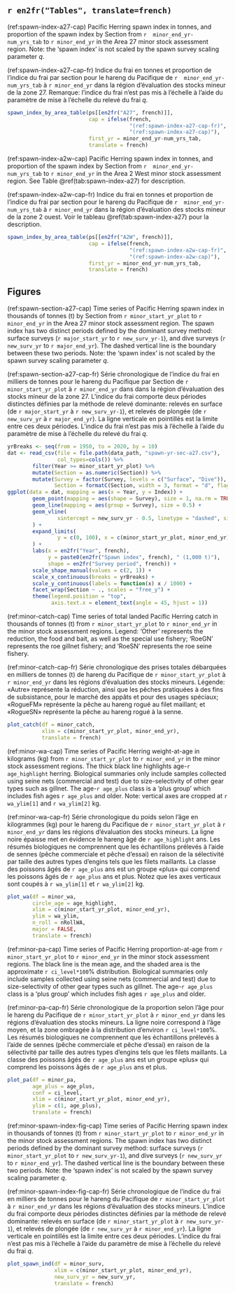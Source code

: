\afterpage{\clearpage}

\needspace{0.35\textheight}

## `r en2fr("Tables", translate=french)`

(ref:spawn-index-a27-cap) Pacific Herring spawn index in tonnes, and proportion of the spawn index by Section 
from `r  minor_end_yr-num_yrs_tab` to `r minor_end_yr` in the
Area 27 minor stock assessment region.
Note: the 'spawn index' is not scaled by the spawn survey scaling parameter $q$.

(ref:spawn-index-a27-cap-fr) Indice du frai en tonnes et proportion de l’indice du frai par section pour
le hareng du Pacifique de `r  minor_end_yr-num_yrs_tab` à `r minor_end_yr` dans la
région d’évaluation des stocks mineur de la zone 27.
Remarque: l’indice du frai n’est pas mis à l’échelle à l’aide du paramètre de mise à l’échelle du relevé du frai $q$.

```r
spawn_index_by_area_table(ps[[en2fr("A27", french)]],
                          cap = ifelse(french,
                                       "(ref:spawn-index-a27-cap-fr)",
                                       "(ref:spawn-index-a27-cap)"),
                          first_yr = minor_end_yr-num_yrs_tab,
                          translate = french)
```

\afterpage{\clearpage}

(ref:spawn-index-a2w-cap) Pacific Herring spawn index in tonnes, and proportion of the spawn index by Section 
from `r  minor_end_yr-num_yrs_tab` to `r minor_end_yr` in the
Area 2 West minor stock assessment region.
See Table \@ref(tab:spawn-index-a27) for description.

(ref:spawn-index-a2w-cap-fr) Indice du frai en tonnes et proportion de l’indice du frai par section pour
le hareng du Pacifique de `r  minor_end_yr-num_yrs_tab` à `r minor_end_yr` dans la
région d’évaluation des stocks mineur de la zone 2 ouest.
Voir le tableau \@ref(tab:spawn-index-a27) pour la description.

\needspace{0.35\textheight}

```r
spawn_index_by_area_table(ps[[en2fr("A2W", french)]],
                          cap = ifelse(french,
                                       "(ref:spawn-index-a2w-cap-fr)",
                                       "(ref:spawn-index-a2w-cap)"),
                          first_yr = minor_end_yr-num_yrs_tab,
                          translate = french)
```

\afterpage{\clearpage}

## Figures

(ref:spawn-section-a27-cap) Time series of Pacific Herring spawn index in thousands of tonnes (t) by Section from `r minor_start_yr_plot` to `r minor_end_yr` in the
Area 27 minor stock assessment region.
The spawn index has two distinct periods defined by the dominant survey method:
surface surveys (`r major_start_yr` to `r new_surv_yr-1`), and
dive surveys (`r new_surv_yr` to `r major_end_yr`).
The dashed vertical line is the boundary between these two periods.
Note: the 'spawn index' is not scaled by the spawn survey scaling parameter $q$.

(ref:spawn-section-a27-cap-fr) Série chronologique de l’indice du frai en milliers de tonnes pour le hareng du Pacifique par Section de
`r minor_start_yr_plot` à `r minor_end_yr` dans dans la
région d’évaluation des stocks mineur de la zone 27.
L’indice du frai comporte deux périodes distinctes définies par la méthode de relevé dominante: relevés en surface (de `r major_start_yr` à `r new_surv_yr-1`), et
relevés de plongée (de `r new_surv_yr` à `r major_end_yr`).
La ligne verticale en pointillés est la limite entre ces deux périodes.
L’indice du frai n’est pas mis à l’échelle à l’aide du paramètre de mise à l’échelle du relevé du frai $q$.

```r
yrBreaks <- seq(from = 1950, to = 2020, by = 10)
dat <- read_csv(file = file.path(data_path, "spawn-yr-sec-a27.csv"),
                col_types=cols()) %>%
        filter(Year >= minor_start_yr_plot) %>%
        mutate(Section = as.numeric(Section)) %>%
        mutate(Survey = factor(Survey, levels = c("Surface", "Dive")),
               Section = formatC(Section, width = 3, format = "d", flag = "0"))
ggplot(data = dat, mapping = aes(x = Year, y = Index)) +
        geom_point(mapping = aes(shape = Survey), size = 1, na.rm = TRUE) +
        geom_line(mapping = aes(group = Survey), size = 0.5) +
        geom_vline(
                xintercept = new_surv_yr - 0.5, linetype = "dashed", size = 0.25
        ) +
        expand_limits(
                y = c(0, 100), x = c(minor_start_yr_plot, minor_end_yr)
        ) +
        labs(x = en2fr("Year", french),
             y = paste0(en2fr("Spawn index", french), " (1,000 t)"),
             shape = en2fr("Survey period", french)) +
        scale_shape_manual(values = c(2, 1)) +
        scale_x_continuous(breaks = yrBreaks) +
        scale_y_continuous(labels = function(x) x / 1000) +
        facet_wrap(Section ~ ., scales = "free_y") +
        theme(legend.position = "top",
              axis.text.x = element_text(angle = 45, hjust = 1))
```

(ref:minor-catch-cap) Time series of total landed Pacific Herring catch in thousands of tonnes (t) from `r minor_start_yr_plot` to `r minor_end_yr` in the minor stock assessment regions.
Legend: 'Other' represents the reduction, the food and bait, as well as the special use fishery;
'RoeGN' represents the roe gillnet fishery; and
'RoeSN' represents the roe seine fishery.

(ref:minor-catch-cap-fr) Série chronologique des prises totales débarquées en milliers de tonnes (t) de hareng du Pacifique de `r minor_start_yr_plot` à `r minor_end_yr` dans les régions d’évaluation des stocks mineurs.
Légende: «Autre» représente la réduction, ainsi que les pêches pratiquées à des fins de subsistance, pour le marché des appâts et pour des usages spéciaux;
«RogueFM» représente la pêche au hareng rogué au filet maillant; et
«RogueSN» représente la pêche au hareng rogué à la senne.

```r
plot_catch(df = minor_catch,
           xlim = c(minor_start_yr_plot, minor_end_yr),
           translate = french)
```

(ref:minor-wa-cap) Time series of Pacific Herring weight-at-age in kilograms (kg)
from `r minor_start_yr_plot` to `r minor_end_yr`
in the minor stock assessment regions.
The thick black line highlights age-`r age_highlight` herring.
Biological summaries only include samples collected using seine nets (commercial and test) due to size-selectivity of other gear types such as gillnet.
The age-`r age_plus` class is a 'plus group' which includes fish ages `r age_plus` and older.
Note: vertical axes are cropped at `r wa_ylim[1]` and `r wa_ylim[2]` kg.

(ref:minor-wa-cap-fr) Série chronologique du poids selon l’âge en kilogrammes (kg)
pour le hareng du Pacifique de `r minor_start_yr_plot` à `r minor_end_yr`
dans les régions d’évaluation des stocks mineurs.
La ligne noire épaisse met en évidence le hareng âgé de `r age_highlight` ans.
Les résumés biologiques ne comprennent que les échantillons prélevés à l’aide de sennes (pêche commerciale et pêche d’essai) en raison de la sélectivité par taille des autres types d’engins tels que les filets maillants.
La classe des poissons âgés de `r age_plus` ans est un groupe «plus» qui comprend les poissons âgés de `r age_plus` ans et plus.
Notez que les axes verticaux sont coupés à `r wa_ylim[1]` et `r wa_ylim[2]` kg.

```r
plot_wa(df = minor_wa,
        circle_age = age_highlight,
        xlim = c(minor_start_yr_plot, minor_end_yr),
        ylim = wa_ylim,
        n_roll = nRollWA,
        major = FALSE,
        translate = french)
```

(ref:minor-pa-cap) Time series of Pacific Herring proportion-at-age from `r minor_start_yr_plot` to `r minor_end_yr` in the minor stock assessment regions.
The black line is the mean age, and the shaded area is the approximate `r ci_level*100`% distribution.
Biological summaries only include samples collected using seine nets (commercial and test) due to size-selectivity of other gear types such as gillnet.
The age-`r age_plus` class is a 'plus group' which includes fish ages `r age_plus` and older.

(ref:minor-pa-cap-fr) Série chronologique de la proportion selon l’âge pour le hareng du Pacifique de `r minor_start_yr_plot` à `r minor_end_yr` dans les régions d’évaluation des stocks mineurs.
La ligne noire correspond à l’âge moyen, et la zone ombragée à la distribution d’environ `r ci_level*100`%.
Les résumés biologiques ne comprennent que les échantillons prélevés à l’aide de sennes (pêche commerciale et pêche d’essai) en raison de la sélectivité par taille des autres types d’engins tels que les filets maillants.
La classe des poissons âgés de `r age_plus` ans est un groupe «plus» qui comprend les poissons âgés de `r age_plus` ans et plus.

```r
plot_pa(df = minor_pa,
        age_plus = age_plus,
        conf = ci_level,
        xlim = c(minor_start_yr_plot, minor_end_yr),
        ylim = c(1, age_plus),
        translate = french)

```

(ref:minor-spawn-index-fig-cap) Time series of Pacific Herring spawn index in thousands of tonnes (t) from `r minor_start_yr_plot` to `r minor_end_yr` in the minor stock assessment regions.
The spawn index has two distinct periods defined by the dominant survey method:
surface surveys (`r minor_start_yr_plot` to `r new_surv_yr-1`), and
dive surveys (`r new_surv_yr` to `r minor_end_yr`).
The dashed vertical line is the boundary between these two periods.
Note: the 'spawn index' is not scaled by the spawn survey scaling parameter $q$.

(ref:minor-spawn-index-fig-cap-fr) Série chronologique de l’indice du frai en milliers de tonnes pour le hareng du Pacifique de `r minor_start_yr_plot` à `r minor_end_yr` dans les régions d’évaluation des stocks mineurs.
L’indice du frai comporte deux périodes distinctes définies par la méthode de relevé dominante: relevés en surface (de `r minor_start_yr_plot` à `r new_surv_yr-1`), et
relevés de plongée (de `r new_surv_yr` à `r minor_end_yr`).
La ligne verticale en pointillés est la limite entre ces deux périodes.
L’indice du frai n’est pas mis à l’échelle à l’aide du paramètre de mise à l’échelle du relevé du frai $q$.

```r
plot_spawn_ind(df = minor_surv,
               xlim = c(minor_start_yr_plot, minor_end_yr),
               new_surv_yr = new_surv_yr,
               translate = french)
```

\afterpage{\clearpage}
